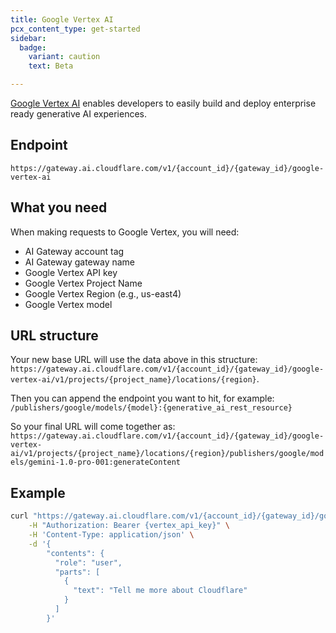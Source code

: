 ```yaml
---
title: Google Vertex AI
pcx_content_type: get-started
sidebar:
  badge:
    variant: caution
    text: Beta

---
```


[Google Vertex AI](https://cloud.google.com/vertex-ai) enables developers to easily build and deploy enterprise ready generative AI experiences.

## Endpoint

`https://gateway.ai.cloudflare.com/v1/{account_id}/{gateway_id}/google-vertex-ai`

## What you need

When making requests to Google Vertex, you will need:

* AI Gateway account tag
* AI Gateway gateway name
* Google Vertex API key
* Google Vertex Project Name
* Google Vertex Region (e.g., us-east4)
* Google Vertex model

## URL structure

Your new base URL will use the data above in this structure: `https://gateway.ai.cloudflare.com/v1/{account_id}/{gateway_id}/google-vertex-ai/v1/projects/{project_name}/locations/{region}`.

Then you can append the endpoint you want to hit, for example: `/publishers/google/models/{model}:{generative_ai_rest_resource}`

So your final URL will come together as: `https://gateway.ai.cloudflare.com/v1/{account_id}/{gateway_id}/google-vertex-ai/v1/projects/{project_name}/locations/{region}/publishers/google/models/gemini-1.0-pro-001:generateContent`

## Example

```bash title="Example fetch request"
curl "https://gateway.ai.cloudflare.com/v1/{account_id}/{gateway_id}/google-vertex-ai/v1/projects/{project_name}/locations/{region}/publishers/google/models/gemini-1.0-pro-001:generateContent" \
    -H "Authorization: Bearer {vertex_api_key}" \
    -H 'Content-Type: application/json' \
    -d '{
        "contents": {
          "role": "user",
          "parts": [
            {
              "text": "Tell me more about Cloudflare"
            }
          ]
        }'

```
